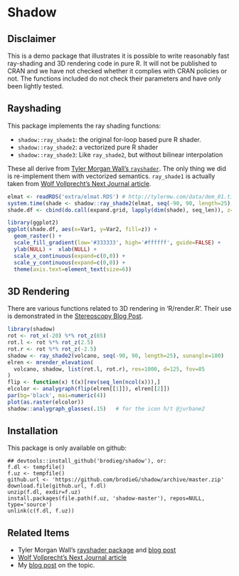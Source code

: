 # Shadow

## Disclaimer

This is a demo package that illustrates it is possible to write reasonably fast
ray-shading and 3D rendering code in pure R.  It will not be published to CRAN
and we have not checked whether it complies with CRAN policies or not.  The
functions included do not check their parameters and have only been lightly
tested.

## Rayshading

This package implements the ray shading functions:

* `shadow::ray_shade1`: the original for-loop based pure R shader.
* `shadow::ray_shade2`: a vectorized pure R shader
* `shadow::ray_shade3`: Like `ray_shade2`, but without bilinear interpolation

These all derive from [Tyler Morgan Wall's `rayshader`][1].  The only thing we
did is re-implement them with vectorized semantics.  `ray_shade1` is actually
taken from [Wolf Vollprecht's Next Journal article][2].

```r
elmat <- readRDS('extra/elmat.RDS') # http://tylermw.com/data/dem_01.tif.zip
system.time(shade <- shadow::ray_shade2(elmat, seq(-90, 90, length=25), 45))
shade.df <- cbind(do.call(expand.grid, lapply(dim(shade), seq_len)), z=c(shade))

library(ggplot2)
ggplot(shade.df, aes(x=Var1, y=Var2, fill=z)) +
  geom_raster() +
  scale_fill_gradient(low='#333333', high='#ffffff', guide=FALSE) +
  ylab(NULL) +  xlab(NULL) +
  scale_x_continuous(expand=c(0,0)) +
  scale_y_continuous(expand=c(0,0)) +
  theme(axis.text=element_text(size=6))
```

## 3D Rendering

There are various functions related to 3D rendering in 'R/render.R'.  Their use
is demonstrated in the [Stereoscopy Blog
Post](https://brodieg.com/2018/12/12/three-d-pipeline/).

```r
library(shadow)
rot <- rot_x(-20) %*% rot_z(65)
rot.l <- rot %*% rot_z(2.5)
rot.r <- rot %*% rot_z(-2.5)
shadow <- ray_shade2(volcano, seq(-90, 90, length=25), sunangle=180)
elren <- mrender_elevation(
  volcano, shadow, list(rot.l, rot.r), res=1000, d=125, fov=85
)
flip <- function(x) t(x)[rev(seq_len(ncol(x))),]
elcolor <- analygraph(flip(elren[[1]]), elren[[2]])
par(bg='black', mai=numeric(4))
plot(as.raster(elcolor))
shadow::analygraph_glasses(.15)   # for the icon h/t @jurbane2
```

## Installation

This package is only available on github:

```
## devtools::install_github('brodieg/shadow'), or:
f.dl <- tempfile()
f.uz <- tempfile()
github.url <- 'https://github.com/brodieG/shadow/archive/master.zip'
download.file(github.url, f.dl)
unzip(f.dl, exdir=f.uz)
install.packages(file.path(f.uz, 'shadow-master'), repos=NULL, type='source')
unlink(c(f.dl, f.uz))
```

## Related Items

* Tyler Morgan Wall's [rayshader package][1] and [blog post][3]
* [Wolf Vollprecht's Next Journal article][2]
* My [blog post][4] on the topic.

[1]: https://github.com/tylermorganwall/rayshader
[2]: https://nextjournal.com/wolfv/how-fast-is-r-with-fastr-pythran
[3]: http://www.tylermw.com/throwing-shade/
[4]: https://www.brodieg.com/2018/10/23/do-not-shade-r/
